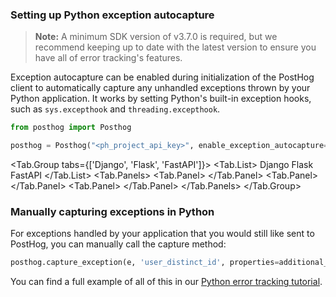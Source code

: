 ### Setting up Python exception autocapture

> **Note:** A minimum SDK version of v3.7.0 is required, but we recommend keeping up to date with the latest version to ensure you have all of error tracking's features.

Exception autocapture can be enabled during initialization of the PostHog client to automatically capture any unhandled exceptions thrown by your Python application. It works by setting Python's built-in exception hooks, such as `sys.excepthook` and `threading.excepthook`.

```python
from posthog import Posthog

posthog = Posthog("<ph_project_api_key>", enable_exception_autocapture=True, ...)
```


<Tab.Group tabs={['Django', 'Flask', 'FastAPI']}>
    <Tab.List>
      <Tab>Django</Tab>
      <Tab>Flask</Tab>
      <Tab>FastAPI</Tab>
    </Tab.List>
    <Tab.Panels>
        <Tab.Panel>
            <PythonDjangoExceptionAutocapture />
        </Tab.Panel>
        <Tab.Panel>
            <PythonFlaskExceptionAutocapture />
        </Tab.Panel>
        <Tab.Panel>
            <PythonFastAPIExceptionAutocapture />
        </Tab.Panel>
    </Tab.Panels>
</Tab.Group>




### Manually capturing exceptions in Python

For exceptions handled by your application that you would still like sent to PostHog, you can manually call the capture method:

```python
posthog.capture_exception(e, 'user_distinct_id', properties=additional_properties)
```

You can find a full example of all of this in our [Python error tracking tutorial](/tutorials/python-error-tracking).